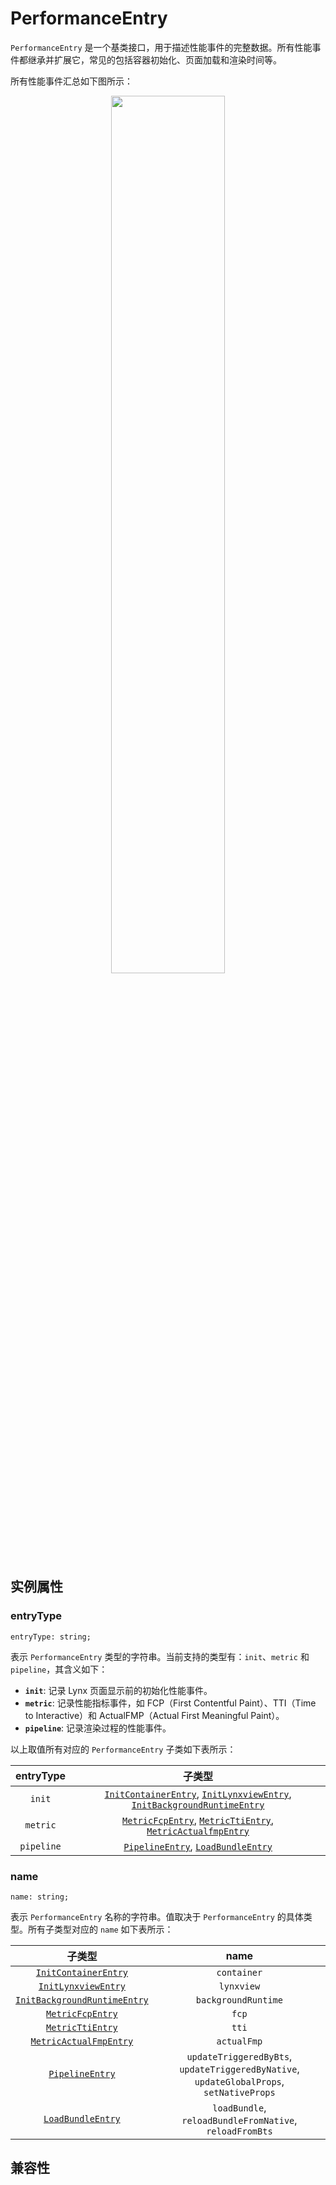 
# PerformanceEntry

`PerformanceEntry` 是一个基类接口，用于描述性能事件的完整数据。所有性能事件都继承并扩展它，常见的包括容器初始化、页面加载和渲染时间等。

所有性能事件汇总如下图所示：

<center>
  <img
    width="60%"
    src="https://lf-lynx.tiktok-cdns.com/obj/lynx-artifacts-oss-sg/lynx-website/assets/doc/performance-entry.png"
  />
</center>

## 实例属性

### entryType

```tsx
entryType: string;
```

表示 `PerformanceEntry` 类型的字符串。当前支持的类型有：`init`、`metric` 和 `pipeline`，其含义如下：

- **`init`**: 记录 Lynx 页面显示前的初始化性能事件。
- **`metric`**: 记录性能指标事件，如 FCP（First Contentful Paint）、TTI（Time to Interactive）和 ActualFMP（Actual First Meaningful Paint）。
- **`pipeline`**: 记录渲染过程的性能事件。

以上取值所有对应的 `PerformanceEntry` 子类如下表所示：

| entryType  |                                                                                                       子类型                                                                                                        |
| :--------: | :-----------------------------------------------------------------------------------------------------------------------------------------------------------------------------------------------------------------: |
|   `init`   | [`InitContainerEntry`](./performance-entry/init-container-entry), [`InitLynxviewEntry`](./performance-entry/init-lynxview-entry), [`InitBackgroundRuntimeEntry`](./performance-entry/init-background-runtime-entry) |
|  `metric`  |              [`MetricFcpEntry`](./performance-entry/metric-fcp-entry), [`MetricTtiEntry`](./performance-entry/metric-tti-entry), [`MetricActualfmpEntry`](./performance-entry/metric-actual-fmp-entry)              |
| `pipeline` |                                                  [`PipelineEntry`](./performance-entry/pipeline-entry), [`LoadBundleEntry`](./performance-entry/load-bundle-entry)                                                  |

### name

```tsx
name: string;
```

表示 `PerformanceEntry` 名称的字符串。值取决于 `PerformanceEntry` 的具体类型。所有子类型对应的 `name` 如下表所示：

|                                      子类型                                       |                                           name                                           |
| :-------------------------------------------------------------------------------: | :--------------------------------------------------------------------------------------: |
|         [`InitContainerEntry`](./performance-entry/init-container-entry)          |                                       `container`                                        |
|          [`InitLynxviewEntry`](./performance-entry/init-lynxview-entry)           |                                        `lynxview`                                        |
| [`InitBackgroundRuntimeEntry`](./performance-entry/init-background-runtime-entry) |                                   `backgroundRuntime`                                    |
|             [`MetricFcpEntry`](./performance-entry/metric-fcp-entry)              |                                          `fcp`                                           |
|             [`MetricTtiEntry`](./performance-entry/metric-tti-entry)              |                                          `tti`                                           |
|       [`MetricActualFmpEntry`](./performance-entry/metric-actual-fmp-entry)       |                                       `actualFmp`                                        |
|               [`PipelineEntry`](./performance-entry/pipeline-entry)               | `updateTriggeredByBts`, `updateTriggeredByNative`, `updateGlobalProps`, `setNativeProps` |
|            [`LoadBundleEntry`](./performance-entry/load-bundle-entry)             |                 `loadBundle`, `reloadBundleFromNative`, `reloadFromBts`                  |

## 兼容性


<LegacyCompatTable metadata="lynx-api/performance-api/performance-entry" />
